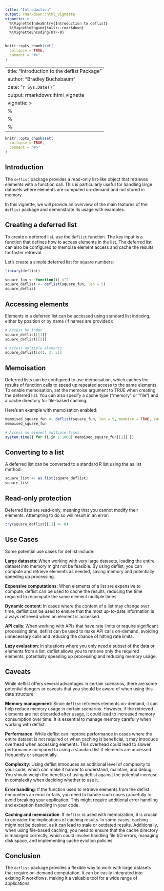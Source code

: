 ```yaml
---
title: "Introduction"
output: rmarkdown::html_vignette
vignette: >
  %\VignetteIndexEntry{Introduction to deflist}
  %\VignetteEngine{knitr::rmarkdown}
  %\VignetteEncoding{UTF-8}
---
```


```r
knitr::opts_chunk$set(
  collapse = TRUE,
  comment = "#>"
)
```
---
title: "Introduction to the deflist Package"
author: "Bradley Buchsbaum"
date: "`r Sys.Date()`"
output: rmarkdown::html_vignette
vignette: >
  %\VignetteIndexEntry{Introduction to the deflist Package}
  %\VignetteEngine{knitr::rmarkdown}
  %\VignetteEncoding{UTF-8}
---

```r
knitr::opts_chunk$set(
  collapse = TRUE,
  comment = "#>"
)
```

## Introduction

The `deflist` package provides a read-only list-like object that retrieves elements with a function call. This is particularly useful for handling large datasets where elements are computed on-demand and not stored in memory.

In this vignette, we will provide an overview of the main features of the `deflist` package and demonstrate its usage with examples.

## Creating a deferred list

To create a deferred list, use the `deflist` function. The key input is a function that defines how to access elements in the list. The deferred list can also be configured to memoise element access and cache the results for faster retrieval.

Let's create a simple deferred list for square numbers:

```r
library(deflist)

square_fun <- function(i) i^2
square_deflist <- deflist(square_fun, len = 5)
square_deflist

```

## Accessing elements

Elements in a deferred list can be accessed using standard list indexing, either by position or by name (if names are provided):

```r
# Access by index
square_deflist[[1]]
square_deflist[[2]]

# Access multiple elements
square_deflist[c(1, 3, 5)]
```

## Memoisation
Deferred lists can be configured to use memoisation, which caches the results of function calls to speed up repeated access to the same elements. To enable memoisation, set the memoise argument to TRUE when creating the deferred list. You can also specify a cache type ("memory" or "file") and a cache directory for file-based caching.

Here's an example with memoisation enabled:

```r
memoised_square_fun <- deflist(square_fun, len = 5, memoise = TRUE, cache = "memory")
memoised_square_fun

# Access an element multiple times
system.time({ for (i in 1:1000) memoised_square_fun[[1]] })
```

## Converting to a list

A deferred list can be converted to a standard R list using the as.list method:

```r

square_list <- as.list(square_deflist)
square_list

```

## Read-only protection

Deferred lists are read-only, meaning that you cannot modify their elements. Attempting to do so will result in an error:

```r
try(square_deflist[[1]] <- 0)
```

## Use Cases

Some potential use cases for deflist include:

**Large datasets**: When working with very large datasets, loading the entire dataset into memory might not be feasible. By using deflist, you can compute and retrieve elements as needed, saving memory and potentially speeding up processing.

**Expensive computations**: When elements of a list are expensive to compute, deflist can be used to cache the results, reducing the time required to recompute the same element multiple times.

**Dynamic content**: In cases where the content of a list may change over time, deflist can be used to ensure that the most up-to-date information is always retrieved when an element is accessed.

**API calls**: When working with APIs that have rate limits or require significant processing time, deflist can be used to make API calls on-demand, avoiding unnecessary calls and reducing the chance of hitting rate limits.

**Lazy evaluation**: In situations where you only need a subset of the data or elements from a list, deflist allows you to retrieve only the required elements, potentially speeding up processing and reducing memory usage.

## Caveats

While deflist offers several advantages in certain scenarios, there are some potential dangers or caveats that you should be aware of when using this data structure:

**Memory management**: Since `deflist` retrieves elements on-demand, it can help reduce memory usage in certain scenarios. However, if the retrieved elements are not discarded after usage, it could lead to increased memory consumption over time. It is essential to manage memory carefully when working with deflist.

**Performance**: While deflist can improve performance in cases where the entire dataset is not required or when caching is beneficial, it may introduce overhead when accessing elements. This overhead could lead to slower performance compared to using a standard list if elements are accessed frequently or sequentially.

**Complexity**: Using deflist introduces an additional level of complexity to your code, which can make it harder to understand, maintain, and debug. You should weigh the benefits of using deflist against the potential increase in complexity when deciding whether to use it.

**Error handling**: If the function used to retrieve elements from the deflist encounters an error or fails, you need to handle such cases gracefully to avoid breaking your application. This might require additional error handling and exception handling in your code.

**Caching and memoization**: If `deflist` is used with memoization, it is crucial to consider the implications of caching results. In some cases, caching might not be desired, as it can lead to stale or outdated results. Additionally, when using file-based caching, you need to ensure that the cache directory is managed correctly, which could involve handling file I/O errors, managing disk space, and implementing cache eviction policies.


## Conclusion

The `deflist` package provides a flexible  way to work with large datasets that require on-demand computation. It can be easily integrated into existing R workflows, making it a valuable tool for a wide range of applications.



